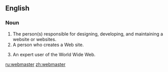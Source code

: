 ==English==

===Noun===
{{en-noun}}

# The person(s) responsible for designing, developing, and maintaining a website or websites.
# A person who creates a Web site.
# {{rare}} An expert user of the World Wide Web.

[[ru:webmaster]]
[[zh:webmaster]]